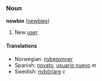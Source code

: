 ===Noun===
'''newbie''' ([[newbies]])

#New [[user]].

====Translations====
*Norwegian: [[nybegynner]]
*Spanish: [[novato]], [[usuario nuevo]] ''m''
*Swedish: [[nybörjare]] ''c''